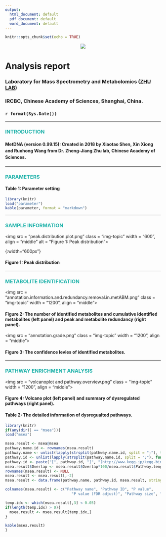 ```yaml
---
output:
  html_document: default
  pdf_document: default
  word_document: default
---
```


```r
knitr::opts_chunk$set(echo = TRUE)
```

<center>![](MetDNA.logo.png)</center>

<h1>**Analysis report**</h1>
<h3>Laboratory for Mass Spectrometry and Metabolomics ([ZHU LAB](http://www.zhulab.cn/))</h3>
<h3>IRCBC, Chinese Academy of Sciences, Shanghai, China.</h3>
<h3>`r format(Sys.Date())`</h3>

---

### **<font color = "lightseagreen">INTRODUCTION</font>**

<h4> <p style="line-height:1.5em;">**MetDNA (version 0.99.15)**: Created in 2018 by Xiaotao Shen, Xin Xiong and Ruohong Wang from Dr. Zheng-Jiang Zhu lab, Chinese Academy of Sciences.</p> </h4>

---

### **<font color = "lightseagreen">PARAMETERS</font>**

#### **Table 1: Parameter setting**

```r
library(knitr)
load("parameter")
kable(parameter, format = "markdown")
```

---

### **<font color = "lightseagreen">SAMPLE INFORMATION</font>**

<img src = "peak.distribution.plot.png" class = "img-topic" width = "600", align = "middle" alt = "Figure 1: Peak distribution">

[](peak.distribution.plot.png){:width="600px"}

#### **Figure 1: Peak distribution**

---

### **<font color = "lightseagreen">METABOLITE IDENTIFICATION</font>**


<img src = "annotation.information.and.redundancy.removal.in.metABM.png" class = "img-topic" width = "1200", align = "middle">

#### **Figure 2: The number of identified metabolites and cumulative identified metabolites (left panel) and peak and metabolite redundancy (right panel).**


<img src = "annotation.grade.png" class = "img-topic" width = "1200", align = "middle">

#### **Figure 3: The confidence levles of identified metabolites.**


---

### **<font color = "lightseagreen">PATHWAY ENRICHMENT ANALYSIS</font>** 

<img src = "volcanoplot and pathway.overview.png" class = "img-topic" width = "1200", align = "middle">

#### **Figure 4: Volcano plot (left panel) and summary of dysregulated pathways (right panel).**

#### **Table 2: The detailed information of dysregualted pathways.** 

```r
library(knitr)
if(any(dir() == "msea")){
load("msea")  

msea.result <- msea@msea
pathway.name.id <- rownames(msea.result)
pathway.name <- unlist(lapply(strsplit(pathway.name.id, split = ";"), function(x) x[1]))
pathway.id <- unlist(lapply(strsplit(pathway.name.id, split = ";"), function(x) x[2]))
pathway.id <- paste("[", pathway.id, "]", "(http://www.kegg.jp/kegg-bin/show_pathway?", pathway.id, ")", sep = "")
msea.result$Overlap <- msea.result$Overlap*100/msea.result$Pathway.length
rownames(msea.result) <- NULL
msea.result <- msea.result[,-2]
msea.result <- data.frame(pathway.name, pathway.id, msea.result, stringsAsFactors = FALSE)

colnames(msea.result) <- c("Pathway name", "Pathway ID", "P value",
                              "P value (FDR adjust)", "Pathway size", "Overlap (%)")

temp.idx <- which(msea.result[,3] < 0.05)
if(length(temp.idx) > 0){
  msea.result <- msea.result[temp.idx,]
}

kable(msea.result)
}
```

